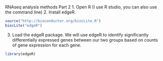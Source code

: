 
RNAseq analysis methods
Part 2
1.	Open R (I use R studio, you can also use the command line) 
2.	Install edgeR. 


```r
source("http://bioconductor.org/biocLite.R")
biocLite("edgeR")
```

3.	Load the edgeR package. We will use edgeR to identify significantly differentially expressed genes between our two groups based on counts of gene expression for each gene. 

```r
library(edgeR)
```


